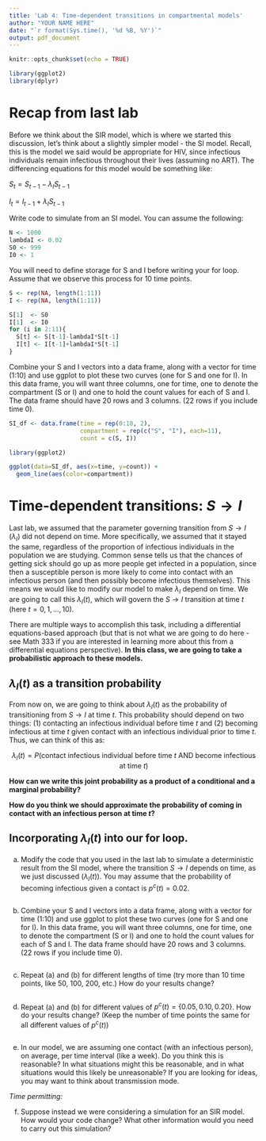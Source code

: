 ---
title: 'Lab 4: Time-dependent transitions in compartmental models'
author: "YOUR NAME HERE"
date: "`r format(Sys.time(), '%d %B, %Y')`"
output: pdf_document
---

```{r setup, include=FALSE}
knitr::opts_chunk$set(echo = TRUE)

library(ggplot2)
library(dplyr)
```

# Recap from last lab

Before we think about the SIR model, which is where we started this discussion, let's think about a slightly simpler model - the SI model. Recall, this is the model we said would be appropriate for HIV, since infectious individuals remain infectious throughout their lives (assuming no ART). The differencing equations for this model would be something like:

$S_{t}=S_{t-1}-\lambda_IS_{t-1}$

$I_{t}=I_{t-1}+\lambda_IS_{t-1}$

Write code to simulate from an SI model. You can assume the following:

```{r}
N <- 1000
lambdaI <- 0.02
S0 <- 999
I0 <- 1
```

You will need to define storage for S and I before writing your for loop. Assume that we observe this process for 10 time points.

```{r}
S <- rep(NA, length(1:11))
I <- rep(NA, length(1:11))

S[1]  <- S0
I[1]  <- I0
for (i in 2:11){
  S[t] <- S[t-1]-lambdaI*S[t-1]
  I[t] <- I[t-1]+lambdaI*S[t-1]
}
```

Combine your S and I vectors into a data frame, along with a vector for time (1:10) and use ggplot to plot these two curves (one for S and one for I). In this data frame, you will want three columns, one for time, one to denote the compartment (S or I) and one to hold the count values for each of S and I. The data frame should have 20 rows and 3 columns. (22 rows if you include time 0).


```{r fig.align='center'}
SI_df <- data.frame(time = rep(0:10, 2),
                    compartment = rep(c("S", "I"), each=11),
                    count = c(S, I))

library(ggplot2)

ggplot(data=SI_df, aes(x=time, y=count)) + 
  geom_line(aes(color=compartment))
```

# Time-dependent transitions: $S \rightarrow I$

Last lab, we assumed that the parameter governing transition from $S \rightarrow I$ ($\lambda_I$) did not depend on time. More specifically, we assumed that it stayed the same, regardless of the proportion of infectious individuals in the population we are studying. Common sense tells us that the chances of getting sick should go up as more people get infected in a population, since then a susceptible person is more likely to come into contact with an infectious person (and then possibly become infectious themselves). This means we would like to modify our model to make $\lambda_I$ depend on time. We are going to call this $\lambda_I(t)$, which will govern the $S \rightarrow I$ transition at time $t$ (here $t=0,1,...,10$).

There are multiple ways to accomplish this task, including a differential equations-based approach (but that is not what we are going to do here - see Math 333 if you are interested in learning more about this from a differential equations perspective). **In this class, we are going to take a probabilistic approach to these models.**

## $\lambda_I(t)$ as a transition probability

From now on, we are going to think about $\lambda_I(t)$ as the probability of transitioning from $S \rightarrow I$ at time $t$. This probability should depend on two things: (1) contacting an infectious individual before time $t$ and (2) becoming infectious at time $t$ given contact with an infectious individual prior to time $t$. Thus, we can think of this as:

$$\lambda_I(t)=P(\text{contact infectious individual before time $t$ AND become infectious at time } t)$$

**How can we write this joint probability as a product of a conditional and a marginal probability?**





**How do you think we should approximate the probability of coming in contact with an infectious person at time $t$?**



\newpage

## Incorporating $\lambda_I(t)$ into our for loop.

(a) Modify the code that you used in the last lab to simulate a deterministic result from the SI model, where the transition $S\rightarrow I$ depends on time, as we just discussed ($\lambda_I(t)$). You may assume that the probability of becoming infectious given a contact is $p^c(t)=0.02$.

```{r}

```

(b) Combine your S and I vectors into a data frame, along with a vector for time (1:10) and use ggplot to plot these two curves (one for S and one for I). In this data frame, you will want three columns, one for time, one to denote the compartment (S or I) and one to hold the count values for each of S and I. The data frame should have 20 rows and 3 columns. (22 rows if you include time 0).

```{r}

```

(c) Repeat (a) and (b) for different lengths of time (try more than 10 time points, like 50, 100, 200, etc.) How do your results change? 

```{r}

```

(d) Repeat (a) and (b) for different values of $p^c(t)=\left\{0.05, 0.10, 0.20 \right\}$. How do your results change? (Keep the number of time points the same for all different values of $p^c(t)$)

```{r}

```

(e) In our model, we are assuming one contact (with an infectious person), on average, per time interval (like a week). Do you think this is reasonable? In what situations might this be reasonable, and in what situations would this likely be unreasonable? If you are looking for ideas, you may want to think about transmission mode.


*Time permitting:*

(f) Suppose instead we were considering a simulation for an SIR model. How would your code change? What other information would you need to carry out this simulation?